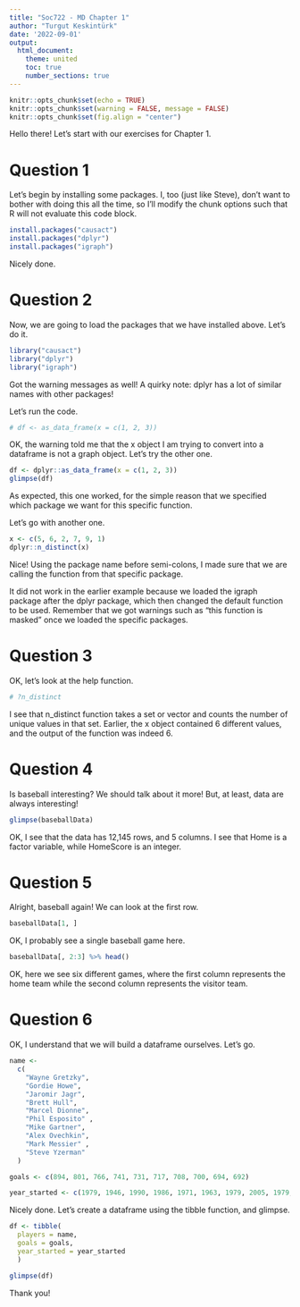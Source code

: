 ```yaml
---
title: "Soc722 - MD Chapter 1"
author: "Turgut Keskintürk"
date: '2022-09-01'
output:
  html_document:
    theme: united
    toc: true
    number_sections: true
---
```


```r
knitr::opts_chunk$set(echo = TRUE)
knitr::opts_chunk$set(warning = FALSE, message = FALSE)
knitr::opts_chunk$set(fig.align = "center")
```

Hello there! Let's start with our exercises for Chapter 1.

# Question 1

Let's begin by installing some packages. I, too (just like Steve), don't want to bother with doing this all the time, so I'll modify the chunk options such that R will not evaluate this code block.

```r

install.packages("causact")
install.packages("dplyr")
install.packages("igraph")

```

Nicely done.

# Question 2

Now, we are going to load the packages that we have installed above. Let's do it.

```r

library("causact")
library("dplyr")
library("igraph")

```

Got the warning messages as well! A quirky note: dplyr has a lot of similar names with other packages!

Let's run the code.

```r

# df <- as_data_frame(x = c(1, 2, 3))

```

OK, the warning told me that the x object I am trying to convert into a dataframe is not a graph object. Let's try the other one.

```r

df <- dplyr::as_data_frame(x = c(1, 2, 3))
glimpse(df)

```

As expected, this one worked, for the simple reason that we specified which package we want for this specific function.

Let's go with another one.

```r

x <- c(5, 6, 2, 7, 9, 1)
dplyr::n_distinct(x)

```

Nice! Using the package name before semi-colons, I made sure that we are calling the function from that specific package. 

It did not work in the earlier example because we loaded the igraph package after the dplyr package, which then changed the default function to be used. Remember that we got warnings such as "this function is masked" once we loaded the specific packages.

# Question 3

OK, let's look at the help function.

```r

# ?n_distinct

```

I see that n_distinct function takes a set or vector and counts the number of unique values in that set. Earlier, the x object contained 6 different values, and the output of the function was indeed 6.

# Question 4

Is baseball interesting? We should talk about it more! But, at least, data are always interesting!

```r

glimpse(baseballData)

```
OK, I see that the data has 12,145 rows, and 5 columns. I see that Home is a factor variable, while HomeScore is an integer.

# Question 5

Alright, baseball again! We can look at the first row.

```r

baseballData[1, ]

```

OK, I probably see a single baseball game here.

```r

baseballData[, 2:3] %>% head()

```

OK, here we see six different games, where the first column represents the home team while the second column represents the visitor team.

# Question 6

OK, I understand that we will build a dataframe ourselves. Let's go.

```r

name <-
  c(
    "Wayne Gretzky",
    "Gordie Howe",
    "Jaromir Jagr",
    "Brett Hull",
    "Marcel Dionne",
    "Phil Esposito" ,
    "Mike Gartner",
    "Alex Ovechkin",
    "Mark Messier" ,
    "Steve Yzerman"
  )

goals <- c(894, 801, 766, 741, 731, 717, 708, 700, 694, 692)

year_started <- c(1979, 1946, 1990, 1986, 1971, 1963, 1979, 2005, 1979, 1983)

```

Nicely done. Let's create a dataframe using the tibble function, and glimpse.

```r

df <- tibble(
  players = name,
  goals = goals,
  year_started = year_started
  ) 

glimpse(df)

```

Thank you!
